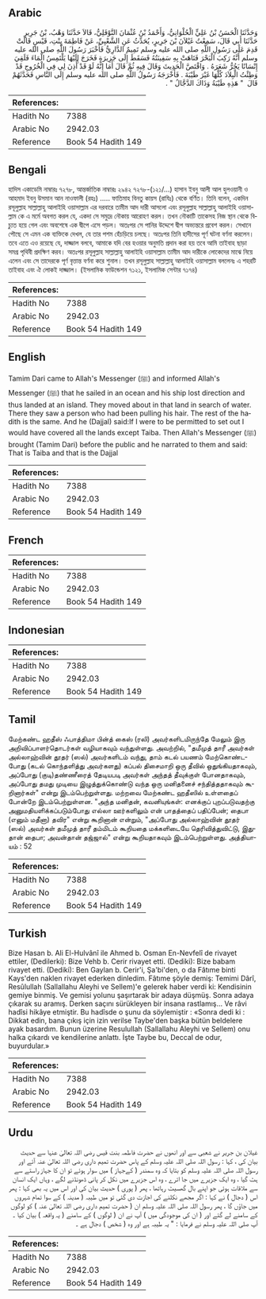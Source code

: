 ## Arabic


<div dir="rtl" lang="ar" style={{fontSize:'larger',backgroundColor:'#f8f9fa',padding:20}}>
وَحَدَّثَنَا الْحَسَنُ بْنُ عَلِيٍّ الْحُلْوَانِيُّ، وَأَحْمَدُ بْنُ عُثْمَانَ النَّوْفَلِيُّ، قَالاَ حَدَّثَنَا وَهْبُ، بْنُ جَرِيرٍ حَدَّثَنَا أَبِي قَالَ، سَمِعْتُ غَيْلاَنَ بْنَ جَرِيرٍ، يُحَدِّثُ عَنِ الشَّعْبِيِّ، عَنْ فَاطِمَةَ بِنْتِ، قَيْسٍ قَالَتْ قَدِمَ عَلَى رَسُولِ اللَّهِ صلى الله عليه وسلم تَمِيمٌ الدَّارِيُّ فَأَخْبَرَ رَسُولَ اللَّهِ صلى الله عليه وسلم أَنَّهُ رَكِبَ الْبَحْرَ فَتَاهَتْ بِهِ سَفِينَتُهُ فَسَقَطَ إِلَى جَزِيرَةٍ فَخَرَجَ إِلَيْهَا يَلْتَمِسُ الْمَاءَ فَلَقِيَ إِنْسَانًا يَجُرُّ شَعَرَهُ ‏.‏ وَاقْتَصَّ الْحَدِيثَ وَقَالَ فِيهِ ثُمَّ قَالَ أَمَا إِنَّهُ لَوْ قَدْ أُذِنَ لِي فِي الْخُرُوجِ قَدْ وَطِئْتُ الْبِلاَدَ كُلَّهَا غَيْرَ طَيْبَةَ ‏.‏ فَأَخْرَجَهُ رَسُولُ اللَّهِ صلى الله عليه وسلم إِلَى النَّاسِ فَحَدَّثَهُمْ قَالَ ‏ "‏ هَذِهِ طَيْبَةُ وَذَاكَ الدَّجَّالُ ‏"‏ ‏.‏
</div>
<div style={{backgroundColor:'#f8f9fa',padding:20, marginBottom: 10}}><table> <thead> <tr> <th>References:</th> <th></th> </tr> </thead> <tbody><tr><td>Hadith No</td><td>7388</td></tr><tr><td>Arabic No</td><td>2942.03</td></tr><tr><td>Reference</td><td>Book 54 Hadith 149</td></tr></tbody></table></div>

## Bengali


<div dir="ltr" lang="bn" style={{fontSize:'larger',backgroundColor:'#f8f9fa',padding:20}}>
হাদিস একাডেমি নাম্বারঃ ৭২৭৮, আন্তর্জাতিক নাম্বারঃ ২৯৪২ ৭২৭৮-(১২১/...) হাসান ইবনু আলী আল হুলওয়ানী ও আহমাদ ইবনু উসমান আন নাওফালী (রহঃ) ..... ফাতিমাহ বিনতু কায়স (রাযিঃ) থেকে বর্ণিত। তিনি বলেন, একদিন রসূলুল্লাহ সাল্লাল্লাহু আলাইহি ওয়াসাল্লাম এর দরবারে তামীম আদ দারী আসলো এবং রসূলুল্লাহ সাল্লাল্লাহু আলাইহি ওয়াসাল্লাম কে এ মর্মে অবগত করল যে, একদা সে সমুদ্রে নৌকায় আরোহণ করল। তখন নৌকাটি তাকেসহ নিজ স্থান থেকে বিচ্যুত হয়ে গেল এবং অবশেষে এক দ্বীপে এসে পড়ল। অতঃপর সে পানির উদ্দেশে দ্বীপ অভ্যন্তরে প্রবেশ করল। সেখানে পৌছে সে এমন এক ব্যক্তিকে দেখল, যে তার পশম হেঁচড়িয়ে চলছে। অতঃপর তিনি হাদীসের পূর্ণ ঘটনা বর্ণনা করলেন। তবে এতে এও রয়েছে যে, দাজ্জাল বলবে, আমাকে যদি বের হওয়ার অনুমতি প্রদান করা হয় তবে আমি তাইবাহ ছাড়া সমগ্র পৃথিবী প্রদক্ষিণ করব। অতঃপর রসূলুল্লাহ সাল্লাল্লাহু আলাইহি ওয়াসাল্লাম তামীম আদ দারীকে লোকেদের মাঝে নিয়ে এলেন এবং সে তাদেরকে পূর্ণ বৃত্তান্ত বর্ণনা করে শুনাল। তখন রসূলুল্লাহ সাল্লাল্লাহু আলাইহি ওয়াসাল্লাম বললেনঃ এ শহরটি তাইবাহ এবং ঐ লোকই দাজ্জাল। (ইসলামিক ফাউন্ডেশন ৭১২১, ইসলামিক সেন্টার ৭১৭৪)
</div>
<div style={{backgroundColor:'#f8f9fa',padding:20, marginBottom: 10}}><table> <thead> <tr> <th>References:</th> <th></th> </tr> </thead> <tbody><tr><td>Hadith No</td><td>7388</td></tr><tr><td>Arabic No</td><td>2942.03</td></tr><tr><td>Reference</td><td>Book 54 Hadith 149</td></tr></tbody></table></div>

## English


<div dir="ltr" lang="en" style={{fontSize:'larger',backgroundColor:'#f8f9fa',padding:20}}>
Tamim Dari came to Allah's Messenger (ﷺ) and informed Allah's Messenger (ﷺ) that he sailed in an ocean and his ship lost direction and thus landed at an island. They moved about in that land in search of water. There they saw a person who had been pulling his hair. The rest of the hadith is the same. And he (Dajjal) said:If I were to be permitted to set out I would have covered all the lands except Taiba. Then Allah's Messenger (ﷺ) brought (Tamim Dari) before the public and he narrated to them and said: That is Taiba and that is the Dajjal
</div>
<div style={{backgroundColor:'#f8f9fa',padding:20, marginBottom: 10}}><table> <thead> <tr> <th>References:</th> <th></th> </tr> </thead> <tbody><tr><td>Hadith No</td><td>7388</td></tr><tr><td>Arabic No</td><td>2942.03</td></tr><tr><td>Reference</td><td>Book 54 Hadith 149</td></tr></tbody></table></div>

## French


<div dir="ltr" lang="fr" style={{fontSize:'larger',backgroundColor:'#f8f9fa',padding:20}}>

</div>
<div style={{backgroundColor:'#f8f9fa',padding:20, marginBottom: 10}}><table> <thead> <tr> <th>References:</th> <th></th> </tr> </thead> <tbody><tr><td>Hadith No</td><td>7388</td></tr><tr><td>Arabic No</td><td>2942.03</td></tr><tr><td>Reference</td><td>Book 54 Hadith 149</td></tr></tbody></table></div>

## Indonesian


<div dir="ltr" lang="id" style={{fontSize:'larger',backgroundColor:'#f8f9fa',padding:20}}>

</div>
<div style={{backgroundColor:'#f8f9fa',padding:20, marginBottom: 10}}><table> <thead> <tr> <th>References:</th> <th></th> </tr> </thead> <tbody><tr><td>Hadith No</td><td>7388</td></tr><tr><td>Arabic No</td><td>2942.03</td></tr><tr><td>Reference</td><td>Book 54 Hadith 149</td></tr></tbody></table></div>

## Tamil


<div dir="ltr" lang="ta" style={{fontSize:'larger',backgroundColor:'#f8f9fa',padding:20}}>
மேற்கண்ட ஹதீஸ் ஃபாத்திமா பின்த் கைஸ் (ரலி) அவர்களிடமிருந்தே மேலும் இரு அறிவிப்பாளர்தொடர்கள் வழியாகவும் வந்துள்ளது. அவற்றில், "தமீமுத் தாரீ அவர்கள் அல்லாஹ்வின் தூதர் (ஸல்) அவர்களிடம் வந்து, தாம் கடல் பயணம் மேற்கொண்டபோது (கடல் கொந்தளித்து அவர்களது) கப்பல் திசைமாறி ஒரு தீவில் ஒதுங்கியதாகவும், அப்போது (குடி)தண்ணீரைத் தேடியபடி அவர்கள் அந்தத் தீவுக்குள் போனதாகவும், அப்போது தமது முடியை இழுத்துக்கொண்டு வந்த ஒரு மனிதனைச் சந்தித்ததாகவும் கூறினார்கள்" என்று இடம்பெற்றுள்ளது. மற்றவை மேற்கண்ட ஹதீஸில் உள்ளதைப் போன்றே இடம்பெற்றுள்ளன. "அந்த மனிதன், கவனியுங்கள்: எனக்குப் புறப்படுவதற்கு அனுமதியளிக்கப்படும்போது எல்லா ஊர்களிலும் என் பாதத்தைப் பதிப்பேன்; தைபா (எனும் மதீனா) தவிர" என்று கூறினான் என்றும், "அப்போது அல்லாஹ்வின் தூதர் (ஸல்) அவர்கள் தமீமுத் தாரீ தம்மிடம் கூறியதை மக்களிடையே தெரிவித்துவிட்டு, இதுதான் தைபா; அவன்தான் தஜ்ஜால்" என்று கூறியதாகவும் இடம்பெற்றுள்ளது. அத்தியாயம் : 52
</div>
<div style={{backgroundColor:'#f8f9fa',padding:20, marginBottom: 10}}><table> <thead> <tr> <th>References:</th> <th></th> </tr> </thead> <tbody><tr><td>Hadith No</td><td>7388</td></tr><tr><td>Arabic No</td><td>2942.03</td></tr><tr><td>Reference</td><td>Book 54 Hadith 149</td></tr></tbody></table></div>

## Turkish


<div dir="ltr" lang="tr" style={{fontSize:'larger',backgroundColor:'#f8f9fa',padding:20}}>
Bize Hasan b. Ali El-Hulvânî ile Ahmed b. Osman En-Nevfelî de rivayet ettiler, (Dedilerki): Bize Vehb b. Cerir rivayet etti. (Dediki): Bize babam rivayet etti. (Dediki): Ben Gaylan b. Cerir'i, Şa'bi'den, o da Fâtıme binti Kays'den naklen rivayet ederken dinledim. Fâtıme şöyle demiş: Temimi Dârî, Resûlullah (Sallallahu Aleyhi ve Sellem)'e gelerek haber verdi ki: Kendisinin gemiye binmiş. Ve gemisi yolunu şaşırtarak bir adaya düşmüş. Sonra adaya çıkarak su aramış. Derken saçını sürükleyen bir insana rastlamış... Ve râvi hadîsi hikâye etmiştir. Bu hadîsde o şunu da söylemiştir : «Sonra dedi ki : Dikkat edin, bana çıkış için izin verilse Taybe'den başka bütün beldelere ayak basardım. Bunun üzerine Resulullah (Sallallahu Aleyhi ve Sellem) onu halka çıkardı ve kendilerine anlattı. İşte Taybe bu, Deccal de odur, buyurdular.»
</div>
<div style={{backgroundColor:'#f8f9fa',padding:20, marginBottom: 10}}><table> <thead> <tr> <th>References:</th> <th></th> </tr> </thead> <tbody><tr><td>Hadith No</td><td>7388</td></tr><tr><td>Arabic No</td><td>2942.03</td></tr><tr><td>Reference</td><td>Book 54 Hadith 149</td></tr></tbody></table></div>

## Urdu


<div dir="rtl" lang="ur" style={{fontSize:'larger',backgroundColor:'#f8f9fa',padding:20}}>
غیلان بن جریر نے شعبی سے اور انھوں نے حضرت فاطمہ بنت قیس رضی اللہ تعالیٰ عنہا سے حدیث بیان کی ، کہا : رسول اللہ صلی اللہ علیہ وسلم کے پاس حضرت تمیم داری رضی اللہ تعالیٰ عنہ آئے اور رسول اللہ صلی اللہ علیہ وسلم کو بتایا کہ وہ سمندر ( کےجہاز ) میں سوار ہوئے تو ان کا جہاز راستے سے ہٹ گیا ، وہ ایک جزیرے میں جا اترے ، وہ اس جزیرے میں نکل کر پانی ڈھونڈنے لگے ، وہاں ایک انسان سے ملاقات ہوئی جو اپنے بال گھسیٹ رہاتھا ، پھر ( پوری ) حدیث بیان کی اور اس میں یہ بھی کہا : پھر اس ( دجال ) نے کہا : اگر مجھے نکلنے کی اجازت دی گئی تو میں طیبہ ( مدینہ ) کے سوا تمام شہروں میں جاؤں گا ، پھر رسول اللہ صلی اللہ علیہ وسلم ان ( حضرت تمیم داری رضی اللہ تعالیٰ عنہ ) کو لوگوں کے سامنے لے گئے اور ( ان کی موجودگی میں ) آپ نے ان ( لوگوں ) کے سامنے ( یہ واقعہ ) بیان کیا ۔ آپ صلی اللہ علیہ وسلم نے فرمایا : " یہ طیبہ ہے اور وہ ( شخص ) دجال ہے ۔
</div>
<div style={{backgroundColor:'#f8f9fa',padding:20, marginBottom: 10}}><table> <thead> <tr> <th>References:</th> <th></th> </tr> </thead> <tbody><tr><td>Hadith No</td><td>7388</td></tr><tr><td>Arabic No</td><td>2942.03</td></tr><tr><td>Reference</td><td>Book 54 Hadith 149</td></tr></tbody></table></div>